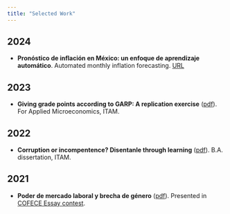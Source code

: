```yaml
---
title: "Selected Work"
---
```


## 2024

- **Pronóstico de inflación en México: un enfoque de aprendizaje automático**. Automated monthly inflation forecasting. [URL](https://www.estebandegetau.com/Inflation-Forecast/)

## 2023

- **Giving grade points according to GARP: A replication exercise** ([pdf](portfolio/garp.pdf)). For Applied Microeconomics, ITAM. 


## 2022

- **Corruption or incompentence? Disentanle through learning** ([pdf](portfolio/corruption.pdf)). B.A. dissertation, ITAM.

## 2021

- **Poder de mercado laboral y brecha de género** ([pdf](portfolio/monopsony.pdf)). Presented in [COFECE Essay contest](https://www.cofece.mx/revista-del-premio-cofece-de-ensayo-2021/).